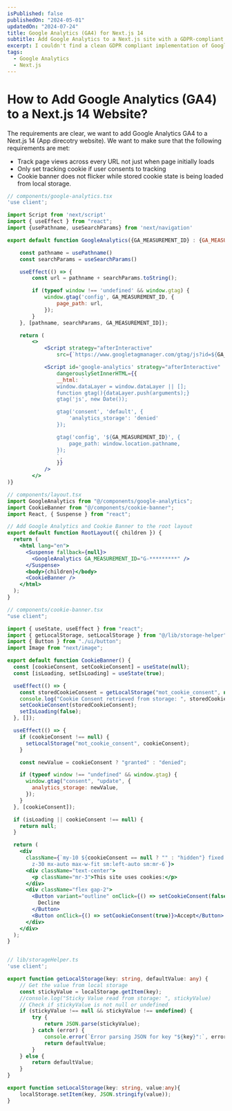 ```yaml
---
isPublished: false
publishedOn: "2024-05-01"
updatedOn: "2024-07-24"
title: Google Analytics (GA4) for Next.js 14
subtitle: Add Google Analytics to a Next.js site with a GDPR-compliant opt-in cookie banner.
excerpt: I couldn't find a clean GDPR compliant implementation of Google Analytics (GA4) for Next.js 14 single page apps, so here it is.
tags:
  - Google Analytics
  - Next.js
---
```


# How to Add Google Analytics (GA4) to a Next.js 14 Website?

The requirements are clear, we want to add Google Analytics GA4 to a Next.js 14 (App direcotry website).
We want to make sure that the following requirements are met:

- Track page views across every URL not just when page initially loads
- Only set tracking cookie if user consents to tracking
- Cookie banner does not flicker while stored cookie state is being loaded from local storage.

```jsx
// components/google-analytics.tsx
'use client';

import Script from 'next/script'
import { useEffect } from "react";
import {usePathname, useSearchParams} from 'next/navigation'

export default function GoogleAnalytics({GA_MEASUREMENT_ID} : {GA_MEASUREMENT_ID : string}){

    const pathname = usePathname()
    const searchParams = useSearchParams()

    useEffect(() => {
        const url = pathname + searchParams.toString();

        if (typeof window !== 'undefined' && window.gtag) {
            window.gtag('config', GA_MEASUREMENT_ID, {
                page_path: url,
            });
        }
    }, [pathname, searchParams, GA_MEASUREMENT_ID]);

    return (
        <>
            <Script strategy="afterInteractive"
                src={`https://www.googletagmanager.com/gtag/js?id=${GA_MEASUREMENT_ID}`}/>

            <Script id='google-analytics' strategy="afterInteractive"
                dangerouslySetInnerHTML={{
                __html: `
                window.dataLayer = window.dataLayer || [];
                function gtag(){dataLayer.push(arguments);}
                gtag('js', new Date());

                gtag('consent', 'default', {
                    'analytics_storage': 'denied'
                });

                gtag('config', '${GA_MEASUREMENT_ID}', {
                    page_path: window.location.pathname,
                });
                `,
                }}
            />
        </>
)}
```

```jsx
// components/layout.tsx
import GoogleAnalytics from "@/components/google-analytics";
import CookieBanner from "@/components/cookie-banner";
import React, { Suspense } from "react";

// Add Google Analytics and Cookie Banner to the root layout
export default function RootLayout({ children }) {
  return (
    <html lang="en">
      <Suspense fallback={null}>
        <GoogleAnalytics GA_MEASUREMENT_ID="G-*********" />
      </Suspense>
      <body>{children}</body>
      <CookieBanner />
    </html>
  );
}
```

```jsx
// components/cookie-banner.tsx
"use client";

import { useState, useEffect } from "react";
import { getLocalStorage, setLocalStorage } from "@/lib/storage-helper";
import { Button } from "./ui/button";
import Image from "next/image";

export default function CookieBanner() {
  const [cookieConsent, setCookieConsent] = useState(null);
  const [isLoading, setIsLoading] = useState(true);

  useEffect(() => {
    const storedCookieConsent = getLocalStorage("mot_cookie_consent", null);
    console.log("Cookie Consent retrieved from storage: ", storedCookieConsent);
    setCookieConsent(storedCookieConsent);
    setIsLoading(false);
  }, []);

  useEffect(() => {
    if (cookieConsent !== null) {
      setLocalStorage("mot_cookie_consent", cookieConsent);
    }

    const newValue = cookieConsent ? "granted" : "denied";

    if (typeof window !== "undefined" && window.gtag) {
      window.gtag("consent", "update", {
        analytics_storage: newValue,
      });
    }
  }, [cookieConsent]);

  if (isLoading || cookieConsent !== null) {
    return null;
  }

  return (
    <div
      className={`my-10 ${cookieConsent == null ? "" : "hidden"} fixed bottom-0 left-0 right-0
        z-30 mx-auto max-w-fit sm:left-auto sm:mr-6`}>
      <div className="text-center">
        <p className="mr-3">This site uses cookies:</p>
      </div>
      <div className="flex gap-2">
        <Button variant="outline" onClick={() => setCookieConsent(false)}>
          Decline
        </Button>
        <Button onClick={() => setCookieConsent(true)}>Accept</Button>
      </div>
    </div>
  );
}
```


```ts

// lib/storageHelper.ts
'use client';

export function getLocalStorage(key: string, defaultValue: any) {
    // Get the value from local storage
    const stickyValue = localStorage.getItem(key);
    //console.log("Sticky Value read from storage: ", stickyValue)
    // Check if stickyValue is not null or undefined
    if (stickyValue !== null && stickyValue !== undefined) {
        try {
            return JSON.parse(stickyValue);
        } catch (error) {
            console.error(`Error parsing JSON for key "${key}":`, error);
            return defaultValue;
        }
    } else {
        return defaultValue;
    }
}

export function setLocalStorage(key: string, value:any){
    localStorage.setItem(key, JSON.stringify(value));
}

```

